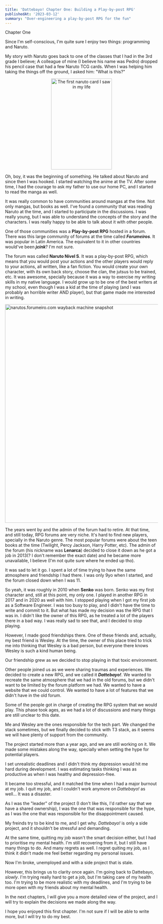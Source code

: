 ```yaml
---
title: 'Dattebayo! Chapter One: Building a Play-by-post RPG'
publishedAt: '2023-03-12'
summary: "Over-engineering a play-by-post RPG for the fun"
---
```


Chapter One

Since I'm self-conscious, I'm quite sure I enjoy two things: programming and Naruto.

My story with Naruto goes back to one of the classes that I had in the 3rd grade I believe; A colleague of mine (I believe his name was Pedro) dropped his pencil case that had a few Naruto TCG cards. When I was helping him taking the things off the ground, I asked him: "What is this?"



<center>
    <Image src="/images/naruto-card.jpg" alt="The first naruto card I saw in my life" width="200" height="300"/>
</center>

Oh, boy, it was the beginning of something. He talked about Naruto and since then I was hooked. I started watching the anime at the TV. After some time, I had the courage to ask my father to use our home PC, and I started to read the manga as well.

It was really common to have communities around mangas at the time. Not only mangas, but books as well. I've found a community that was reading Naruto at the time, and I started to participate in the discussions. I was really young, but I was able to understand the concepts of the story and the characters. I was really happy to be able to talk about it with other people.

One of those communities was a **Play-by-post RPG** hosted in a forum. There was this large community of forums at the time called ***Forumeiros***. It was popular in Latin America. The equivalent to it in other countries would've been ***jcink***? I'm not sure.

The forum was called **Naruto Nível S**. It was a play-by-post RPG, which means that you would post your actions and the other players would reply to your actions, all written, like a fan fiction. You would create your own character, with its own back story, choose the clan, the jutsus to be trained, etc. It was awesome, specially because it was a way to exercise my writing skills in my native language. I would grow up to be one of the best writers at my school, even though I was a kid at the time of playing (and I was probably an horrible writer AND player), but that game made me interested in writing.


<Image src="/images/narutos.png" alt="narutos.forumeiro.com wayback machine snapshot" width="1280" height="720" className="mx-auto"/>


The years went by and the admin of the forum had to retire. At that time, and still today, RPG forums are very niche. It's hard to find new players, specially in the Naruto genre. The most popular forums were about the teen books at the time (Twilight, Percy Jackson, Harry Potter, etc). The admin of the forum (his nickname was **Lenarca**) decided to close it down as he got a job in 2013(? I don't remember the exact date) and he became more unavailable, I believe (I'm not quite sure where he ended up tho).

It was sad to let it go. I spent a lot of time trying to have the same atmosphere and friendship I had there. I was only 9yo when I started, and the forum closed down when I was 11.

So yeah, it was roughly in 2010 when **Senko** was born. Senko was my first character and, still at this point, my only one. I played in another RPG in 2017 and in 2020 as well with him. I stopped playing when I got my first job as a Software Engineer. I was too busy to play, and I didn't have the time to write and commit to it. But what has made my decision was the RPG that I was in. I didn't like the owner of this RPG, as he treated a lot of the players there in a bad way. I was really sad to see that, and I decided to stop playing.

However, I made good friendships there. One of these friends and, actually, my best friend is Wesley. At the time, the owner of this place tried to trick me into thinking that Wesley is a bad person, but everyone there knows Wesley is such a kind human being.

Our friendship grew as we decided to stop playing in that toxic environment.

Other people joined us as we were sharing traumas and experiences. We decided to create a new RPG, and we called it ***Dattebayo!***. We wanted to recreate the same atmosphere that we had in the old forums, but we didn't want to be limited by the forum platform we had. We wanted to have a website that we could control. We wanted to have a lot of features that we didn't have in the old forum.

Some of the people got in charge of creating the RPG system that we would play. This phase took ages, as we had a lot of discussions and many things are still unclear to this date.

Me and Wesley are the ones responsible for the tech part. We changed the stack sometimes, but we finally decided to stick with T3 stack, as it seems we will have plenty of support from the community.

The project started more than a year ago, and we are still working on it. We made some mistakes along the way, specially when setting the hype for potential players.

I set unrealistic deadlines and I didn't think my depression would hit me hard during development. I was estimating tasks thinking I was as productive as when I was healthy and depression-free.

It became too stressful, and it matched the time when I had a major burnout at my job. I quit my job, and I couldn't work anymore on *Dattebayo!* as well... It was a disaster.

As I was the "leader" of the project (I don't like this, I'd rather say that we have a shared ownership), I was the one that was responsible for the hype, as I was the one that was responsible for the disappointment caused.

My freinds try to be kind to me, and I get why. *Dattebayo!* is only a side project, and it shouldn't be stressful and demanding. 

At the same time, quitting my job wasn't the smart decision either, but I had to prioritise my mental health. I'm still recovering from it, but I still have many things to do. And many regrets as well. I regret quiting my job, as I think it didn't made me feel better regarding my personal issues.

Now I'm broke, unemployed and with a side project that is stale.

However, this brings us to clarity once again. I'm going back to Dattebayo, *slowly*. I'm trying really hard to get a job, but I'm taking care of my health too. I'm trying to be more realistic with my deadlines, and I'm trying to be more open with my friends about my mental health.

In the next chapters, I will give you a more detailed view of the project, and I will try to explain the decisions we made along the way.

I hope you enjoyed this first chapter. I'm not sure if I will be able to write more, but I will try to do my best.

